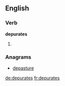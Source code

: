 ==English==

===Verb===
'''depurates'''

# {{third-person singular of|[[depurate]]}}

===Anagrams===
* [[depasture#English|depasture]]

[[de:depurates]]
[[fr:depurates]]